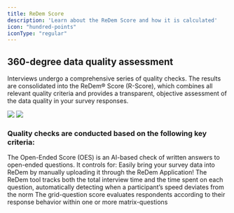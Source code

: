 ```yaml
---
title: ReDem Score
description: 'Learn about the ReDem Score and how it is calculated'
icon: "hundred-points"
iconType: "regular"
---
```


## 360-degree data quality assessment
Interviews undergo a comprehensive series of quality checks. The results are consolidated into the ReDem® Score (R-Score), which combines all relevant quality criteria and provides a transparent, objective assessment of the data quality in your survey responses.

<img className="hidden dark:block" src="/images/Quality-Checks-Dark.png" />
<img className="block dark:hidden" src="/images/Quality-Checks.png" />

### Quality checks are conducted based on the following key criteria:

<CardGroup cols={2}>
  <Card title="Open-Ended Score" icon="messages" href="/quality-checks/open-ended-score">
    The Open-Ended Score (OES) is an AI-based check of written answers to open-ended questions. It controls for:
  </Card>
  <Card title="Coherence Score" icon="grid-2-plus" href="/quality-checks/coherence-score">
    Easily bring your survey data into ReDem by manually uploading it through the ReDem Application!
  </Card>
  <Card title="Time Score" icon="stopwatch" href="/quality-checks/time-score">
    The ReDem tool tracks both the total interview time and the time spent on each question, automatically detecting when a participant’s speed deviates from the norm
  </Card>
  <Card title="Grid-Question Score" icon="list" href="/quality-checks/grid-question-score">
    The grid-question score evaluates respondents according to their response behavior within one or more matrix-questions
  </Card>
</CardGroup>